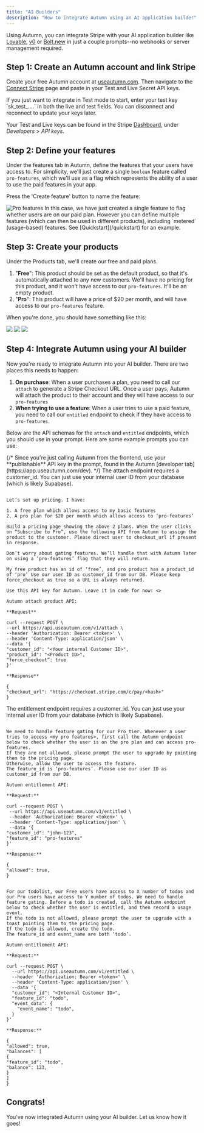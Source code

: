 ```yaml
---
title: "AI Builders"
description: "How to integrate Autumn using an AI application builder"
---
```


Using Autumn, you can integrate Stripe with your AI application builder like [Lovable](https://www.lovable.dev), [v0](https://v0.dev) or [Bolt.new](https://https://bold.new) in just a couple prompts--no webhooks or server management required.

## Step 1: Create an Autumn account and link Stripe

Create your free Autumn account at [useautumn.com](https://app.useautumn.com). Then navigate to the [Connect Stripe](https://app.useautumn.com/integrations/stripe) page and paste in your Test and Live Secret API keys.

<Note>
  If you just want to integrate in Test mode to start, enter your test key
  `sk_test_....` in both the live and test fields. You can disconnect and
  reconnect to update your keys later.
</Note>

Your Test and Live keys can be found in the Stripe [Dashboard](https://dashboard.stripe.com/apikeys),
under _Developers_ > _API keys_.

## Step 2: Define your features

Under the features tab in Autumn, define the features that your users have access to. For simplicity, we'll just create a single `boolean` feature called `pro-features`, which we'll use as a flag which represents the ability of a user to use the paid features in your app.

Press the 'Create feature' button to name the feature:

<img src="/assets/screenshots/pro-features.png" alt="Pro features" />

<Note>
  In this case, we have just created a single feature to flag whether users are
  on our paid plan. However you can define multiple features (which can then be
  used in different products), including `metered` (usage-based) features. See
  [Quickstart](/quickstart) for an example.
</Note>

## Step 3: Create your products

Under the Products tab, we'll create our free and paid plans.

1. "**Free**": This product should be set as the default product, so that it's automatically attached to any new customers. We'll have no pricing for this product, and it won't have access to our `pro-features`. It'll be an empty product.
2. "**Pro**": This product will have a price of $20 per month, and will have access to our `pro-features` feature.

When you're done, you should have something like this:

<Tabs>
  <Tab title="Free Plan">
    <img
      className="border rounded-md"
      src="/assets/screenshots/free-plan.png"
    />
    <img
    src="/assets/screenshots/empty-free-product.png"
    />

  </Tab>
  <Tab title="Pro Plan">
    <img src="/assets/screenshots/pro-plan.png" />
  </Tab>
</Tabs>

## Step 4: Integrate Autumn using your AI builder

Now you're ready to integrate Autumn into your AI builder. There are two places this needs to happen:

1. **On purchase**: When a user purchases a plan, you need to call our `attach` to generate a Stripe Checkout URL. Once a user pays, Autumn will attach the product to their account and they will have access to our `pro-features`
2. **When trying to use a feature**: When a user tries to use a paid feature, you need to call our `entitled` endpoint to check if they have access to `pro-features`.

Below are the API schemas for the `attach` and `entitled` endpoints, which you should use in your prompt. Here are some example prompts you can use:

<Accordion title="Create a Pricing page and call Autumn on purchase" defaultOpen={true}>
{/* <Note>
  Since you're just calling Autumn from the frontend, use your **publishable** API key in the prompt, found in the Autumn [developer tab](https://app.useautumn.com/dev).
</Note> */}

<Note>
  The attach endpoint requires a customer_id. You can just use your internal
  user ID from your database (which is likely Supabase).
</Note>

```plaintext Prompt

Let’s set up pricing. I have:

1. A free plan which allows access to my basic features
2. A pro plan for $20 per month which allows access to ‘pro-features’

Build a pricing page showing the above 2 plans. When the user clicks on “Subscribe to Pro”, use the following API from Autumn to assign the product to the customer. Please direct user to checkout_url if present in response.

Don’t worry about gating features. We’ll handle that with Autumn later on using a ‘pro-features’ flag that they will return.

My free product has an id of ‘free’, and pro product has a product_id of ‘pro’ Use our user ID as customer_id from our DB. Please keep force_checkout as true so a URL is always returned.

Use this API key for Autumn. Leave it in code for now: <>

Autumn attach product API:

**Request**

curl --request POST \
--url https://api.useautumn.com/v1/attach \
--header 'Authorization: Bearer <token>' \
--header 'Content-Type: application/json' \
--data '{
"customer_id": "<Your internal Customer ID>",
"product_id": "<Product ID>",
“force_checkout”: true
}'

**Response**

{
"checkout_url": "https://checkout.stripe.com/c/pay/<hash>"
}

```

</Accordion>

<Accordion title="Check if a user has access to pro-features" defaultOpen={true}>
<Note>
  The entitlement endpoint requires a customer_id. You can just use your internal
  user ID from your database (which is likely Supabase).
</Note>

```plaintext Prompt

We need to handle feature gating for our Pro tier. Whenever a user tries to access <my pro features>, first call the Autumn endpoint below to check whether the user is on the pro plan and can access pro-features.
If they are not allowed, please prompt the user to upgrade by pointing them to the pricing page.
Otherwise, allow the user to access the feature.
The feature_id is ‘pro-features’. Please use our user ID as customer_id from our DB.

Autumn entitlement API:

**Request:**

curl --request POST \
 --url https://api.useautumn.com/v1/entitled \
 --header 'Authorization: Bearer <token>' \
 --header 'Content-Type: application/json' \
 --data '{
"customer_id": "john-123",
"feature_id": "pro-features"
}'

**Response:**

{
"allowed": true,
}

```

</Accordion>

<Accordion title="For handling usage-based features" >

```plaintext Prompt

For our todolist, our Free users have access to X number of todos and our Pro users have access to Y number of todos. We need to handle feature gating. Before a todo is created, call the Autumn endpoint below to check whether the user is entitled, and then record a usage event.
If the todo is not allowed, please prompt the user to upgrade with a toast pointing them to the pricing page.
If the todo is allowed, create the todo.
The feature_id and event_name are both ‘todo’.

Autumn entitlement API:

**Request:**

curl --request POST \
  --url https://api.useautumn.com/v1/entitled \
  --header 'Authorization: Bearer <token>' \
  --header 'Content-Type: application/json' \
  --data '{
  "customer_id": "<Internal Customer ID>",
  "feature_id": "todo",
  "event_data": {
    "event_name": "todo",
  }
}'

**Response:**

{
"allowed": true,
"balances": [
{
"feature_id": "todo",
"balance": 123,
}
]
}

```

</Accordion>

## Congrats!

You've now integrated Autumn using your AI builder. Let us know how it goes!

